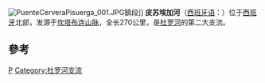{{Infobox river
| name              = 皮蘇埃加河
| image             = Valladolid rio pisuerga puente mayor playa.jpg
| image_size        = 285px
| image_caption     = 皮蘇埃加河[[華亞度列|華亞度列]]市段
| map               = Pisuerga.png
| subdivision_type1 = 國家
| subdivision_name1 = {{ESP}}
| subdivision_type2 = 地區
| subdivision_name2 = {{hlist|[[布尔戈斯省|布尔戈斯省]]|[[帕伦西亚省|帕伦西亚省]]|[[巴利亚多利德|巴利亚多利德]]}}
| source1_location  = [[坎塔布连山脉|坎塔布连山脉]]
| source1_elevation = {{convert|1800|m|ft|abbr=on}}
| mouth_elevation   = {{convert|678|m|ft|abbr=on}}
| progression       = [[杜罗河|杜罗河]]→[[大西洋|大西洋]]
| length            = {{convert|283|km|mi|abbr=on}}
| discharge1_avg    = 每年2,586百萬立方米<ref>{{cite web |url=http://www.cervantesvirtual.com/servlet/SirveObras/01493650801578273876213/catalogo27/02inve27.pdf |title=Archived copy |website=www.cervantesvirtual.com |access-date=22 May 2022 |archive-url=https://web.archive.org/web/20150924052535/http://www.cervantesvirtual.com/servlet/SirveObras/01493650801578273876213/catalogo27/02inve27.pdf |archive-date=24 September 2015 |url-status=dead}}</ref>
}}
[[File:PuenteCerveraPisuerga_001.JPG|thumb]]鎮段]]
'''皮苏埃加河'''（[[西班牙语|西班牙语]]：'''{{lang|es|Pisuerga}}'''）位于[[西班牙|西班牙]]北部，发源于[[坎塔布连山脉|坎塔布连山脉]]，全长270公里，是[[杜罗河|杜罗河]]的第二大支流。

==參考==
{{reflist}}

{{spain-geo-stub}}

[[Category:西班牙河流|P]]
[[Category:杜罗河支流|Category:杜罗河支流]]